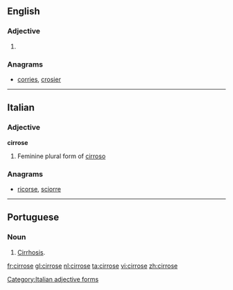 ==English==

===Adjective===
{{en-adj|-}}

# {{alternative spelling of|cirrhose}}

===Anagrams===
* {{alphagram|ceiorrs}} [[corries#English|corries]], [[crosier#English|crosier]]
----
==Italian==

===Adjective===
'''cirrose''' {{f}}

# Feminine plural form of [[cirroso]]

===Anagrams===
* {{alphagram|ceiorrs}} [[ricorse#Italian|ricorse]], [[sciorre#Italian|sciorre]]
[[Category:Italian adjective forms]]

----

==Portuguese==

===Noun===
{{pt-noun-f}}

# [[cirrhosis|Cirrhosis]].

[[fr:cirrose]]
[[gl:cirrose]]
[[nl:cirrose]]
[[ta:cirrose]]
[[vi:cirrose]]
[[zh:cirrose]]
